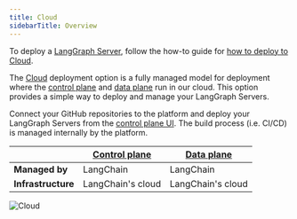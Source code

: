 ```yaml
---
title: Cloud
sidebarTitle: Overview
---
```


To deploy a [LangGraph Server](/langgraph-platform/langgraph-server), follow the how-to guide for [how to deploy to Cloud](/langgraph-platform/deploy-to-cloud).

The [Cloud](/langgraph-platform/cloud) deployment option is a fully managed model for deployment where the [control plane](/langgraph-platform/control-plane) and [data plane](/langgraph-platform/data-plane) run in our cloud. This option provides a simple way to deploy and manage your LangGraph Servers.

Connect your GitHub repositories to the platform and deploy your LangGraph Servers from the [control plane UI](/langgraph-platform/control-plane#control-plane-ui). The build process (i.e. CI/CD) is managed internally by the platform.

|                   | [Control plane](/langgraph-platform/control-plane) | [Data plane](/langgraph-platform/data-plane) |
|-------------------|---------------------------------------------------|-----------------------------------------------|
| **Managed by**    | LangChain                                         | LangChain                                     |
| **Infrastructure**| LangChain's cloud                                 | LangChain's cloud                             |

![Cloud](/langgraph-platform/images/langgraph-cloud-architecture.png)

